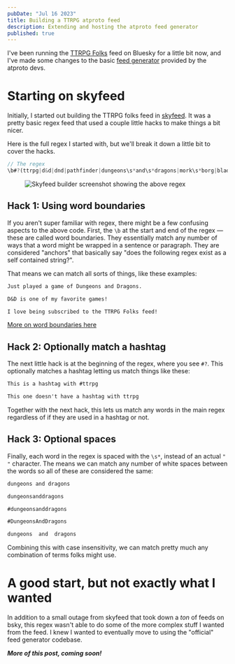 ```yaml
---
pubDate: "Jul 16 2023"
title: Building a TTRPG atproto feed
description: Extending and hosting the atproto feed generator
published: true
---
```


I've been running the [TTRPG Folks](https://bsky.app/profile/did:plc:iuk433sj23ncu2oo2pfnw7fw/feed/aaabotewjkiv4) feed on Bluesky for a little bit now, and I've made 
some changes to the basic [feed generator](https://github.com/bluesky-social/feed-generator) 
provided by the atproto devs.

# Starting on skyfeed

Initially, I started out building the TTRPG folks feed in [skyfeed](https://skyfeed.app). It was a pretty basic 
regex feed that used a couple little hacks to make things a bit nicer.

Here is the full regex I started with, but we'll break it down a little bit to cover the hacks.

```js
// The regex
\b#?(ttrpg|d&d|dnd|pathfinder|dungeons\s*and\s*dragons|mork\s*borg|blades\s*in\s*the\s*dark|urban\s*shadows|symbaroum|shadowdark)\b
```

<figure style={{ "--aspectRatio": "16/9" }}>
  <img src="/post_imgs/skyfeed-builder.png" alt="Skyfeed builder screenshot showing the above regex" />
</figure>

## Hack 1: Using word boundaries

If you aren't super familiar with regex, there might be a few confusing aspects to the above code. First, the `\b` 
at the start and end of the regex &mdash; these are called word boundaries. They essentially match any number of ways
that a word might be wrapped in a sentence or paragraph. They are considered "anchors" that basically say "does the
following regex exist as a self contained string?".

That means we can match all sorts of things, like these examples:

```txt /Dungeons and Dragons/
Just played a game of Dungeons and Dragons.
```
```txt /D&D/
D&D is one of my favorite games!
```
```txt /TTRPG/
I love being subscribed to the TTRPG Folks feed!
```

[More on word boundaries here](https://www.regular-expressions.info/wordboundaries.html)

## Hack 2: Optionally match a hashtag

The next little hack is at the beginning of the regex, where you see `#?`. This optionally matches a hashtag
letting us match things like these:

```txt /#ttrpg/
This is a hashtag with #ttrpg
```
```txt /ttrpg/
This one doesn't have a hashtag with ttrpg
```

Together with the next hack, this lets us match any words in the main regex regardless of if they are used in a 
hashtag or not.

## Hack 3: Optional spaces

Finally, each word in the regex is spaced with the `\s*`, instead of an actual `" "` character. The means we can
match any number of white spaces between the words so all of these are considered the same:

```txt /dungeons and dragons/
dungeons and dragons
```
```txt /dungeonsanddragons/
dungeonsanddragons
```
```txt /#dungeonsanddragons/
#dungeonsanddragons
```
```txt /#DungeonsAndDragons/
#DungeonsAndDragons
```
```txt /dungeons  and  dragons/
dungeons  and  dragons
```

Combining this with case insensitivity, we can match pretty much any combination of terms folks might use.

# A good start, but not exactly what I wanted

In addition to a small outage from skyfeed that took down a _ton_ of feeds on bsky, this regex wasn't able
to do some of the more complex stuff I wanted from the feed. I knew I wanted to eventually move to using
the "official" feed generator codebase. 

***More of this post, coming soon!***